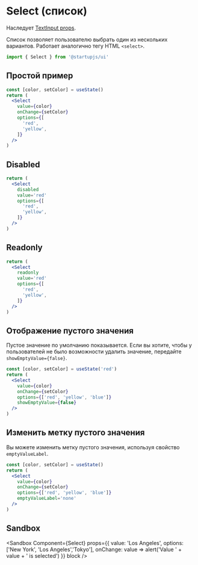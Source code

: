 
# Select (список)

Наследует [TextInput props](/docs/forms/TextInput).

Список позволяет пользователю выбрать один из нескольких вариантов. Работает аналогично тегу HTML `<select>`.

```jsx
import { Select } from '@startupjs/ui'
```

## Простой пример

```jsx example
const [color, setColor] = useState()
return (
  <Select
    value={color}
    onChange={setColor}
    options={[
      'red',
      'yellow',
    ]}
  />
)
```

## Disabled

```jsx example
return (
  <Select
    disabled
    value='red'
    options={[
      'red',
      'yellow',
    ]}
  />
)
```

## Readonly

```jsx example
return (
  <Select
    readonly
    value='red'
    options={[
      'red',
      'yellow',
    ]}
  />
)
```

## Отображение пустого значения

Пустое значение по умолчанию показывается. Если вы хотите, чтобы у пользователей не было возможности удалить значение, передайте `showEmptyValue={false}`.

```jsx example
const [color, setColor] = useState('red')
return (
  <Select
    value={color}
    onChange={setColor}
    options={['red', 'yellow', 'blue']}
    showEmptyValue={false}
  />
)
```

## Изменить метку пустого значения

Вы можете изменить метку пустого значения, используя свойство `emptyValueLabel`.

```jsx example
const [color, setColor] = useState()
return (
  <Select
    value={color}
    onChange={setColor}
    options={['red', 'yellow', 'blue']}
    emptyValueLabel='none'
  />
)
```

## Sandbox

<Sandbox
  Component={Select}
  props={{
    value: 'Los Angeles',
    options: ['New York', 'Los Angeles','Tokyo'],
    onChange: value => alert('Value ' + value + ' is selected')
  }}
  block
/>

